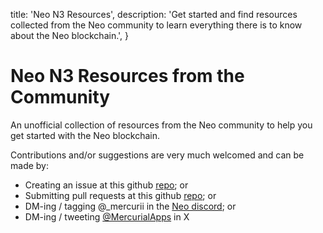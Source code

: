 
  title: 'Neo N3 Resources',
  description:
    'Get started and find resources collected from the Neo community to learn everything there is to know about the Neo blockchain.',
}

<HeroPattern />

# Neo N3 Resources from the Community

An unofficial collection of resources from the Neo community to help you get started with the Neo blockchain.

<Resources />

Contributions and/or suggestions are very much welcomed and can be made by:

- Creating an issue at this github [repo](https://github.com/MercurialApps/neo-n3-resources); or
- Submitting pull requests at this github [repo](); or
- DM-ing / tagging @\_mercurii in the [Neo discord](https://discord.com/invite/rvZFQ5382k); or
- DM-ing / tweeting [@MercurialApps](https://twitter.com/MercurialApps) in X
